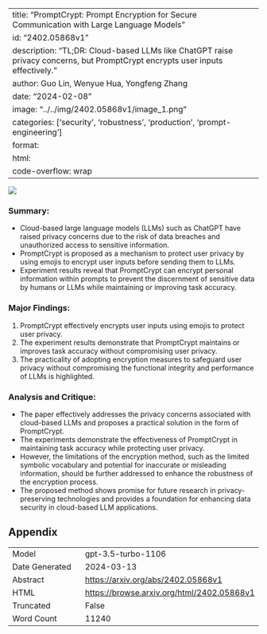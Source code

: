 
---
title: "PromptCrypt: Prompt Encryption for Secure Communication with Large Language Models"
id: "2402.05868v1"
description: "TL;DR: Cloud-based LLMs like ChatGPT raise privacy concerns, but PromptCrypt encrypts user inputs effectively."
author: Guo Lin, Wenyue Hua, Yongfeng Zhang
date: "2024-02-08"
image: "../../img/2402.05868v1/image_1.png"
categories: ['security', 'robustness', 'production', 'prompt-engineering']
format:
  html:
    code-overflow: wrap
---

![](../../img/2402.05868v1/image_1.png)

### **Summary:**
- Cloud-based large language models (LLMs) such as ChatGPT have raised privacy concerns due to the risk of data breaches and unauthorized access to sensitive information.
- PromptCrypt is proposed as a mechanism to protect user privacy by using emojis to encrypt user inputs before sending them to LLMs.
- Experiment results reveal that PromptCrypt can encrypt personal information within prompts to prevent the discernment of sensitive data by humans or LLMs while maintaining or improving task accuracy.

### Major Findings:
1. PromptCrypt effectively encrypts user inputs using emojis to protect user privacy.
2. The experiment results demonstrate that PromptCrypt maintains or improves task accuracy without compromising user privacy.
3. The practicality of adopting encryption measures to safeguard user privacy without compromising the functional integrity and performance of LLMs is highlighted.

### Analysis and Critique:
- The paper effectively addresses the privacy concerns associated with cloud-based LLMs and proposes a practical solution in the form of PromptCrypt.
- The experiments demonstrate the effectiveness of PromptCrypt in maintaining task accuracy while protecting user privacy.
- However, the limitations of the encryption method, such as the limited symbolic vocabulary and potential for inaccurate or misleading information, should be further addressed to enhance the robustness of the encryption process.
- The proposed method shows promise for future research in privacy-preserving technologies and provides a foundation for enhancing data security in cloud-based LLM applications.

## Appendix

|          |          |
|----------|----------|
| Model     | gpt-3.5-turbo-1106       |
| Date Generated     | 2024-03-13       |
| Abstract | [https://arxiv.org/abs/2402.05868v1](https://arxiv.org/abs/2402.05868v1)        |
| HTML     | [https://browse.arxiv.org/html/2402.05868v1](https://browse.arxiv.org/html/2402.05868v1)       |
| Truncated       | False       |
| Word Count       | 11240       |